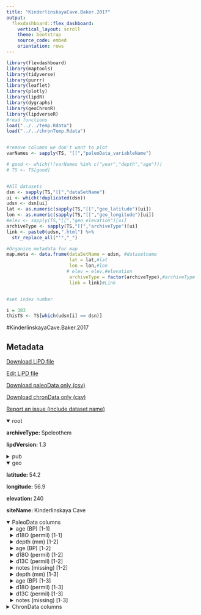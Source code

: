 ```yaml
---
title: "KinderlinskayaCave.Baker.2017"
output: 
  flexdashboard::flex_dashboard:
    vertical_layout: scroll
    theme: bootstrap
    source_code: embed
    orientation: rows
---
```


```r
library(flexdashboard)
library(maptools)
library(tidyverse)
library(purrr)
library(leaflet)
library(plotly)
library(lipdR)
library(dygraphs)
library(geoChronR)
library(lipdverseR)
#read functions
load("../../temp.Rdata")
load("../../chronTemp.Rdata")


#remove columns we don't want to plot
varNames <- sapply(TS, "[[","paleoData_variableName")

# good <- which(!(varNames %in% c("year","depth","age")))
# TS <- TS[good]


#All datasets
dsn <- sapply(TS,"[[","dataSetName")
ui <- which(!duplicated(dsn))
udsn <- dsn[ui]
lat <- as.numeric(sapply(TS,"[[","geo_latitude")[ui])
lon <- as.numeric(sapply(TS,"[[","geo_longitude")[ui])
#elev <- sapply(TS,"[[","geo_elevation")[ui]
archiveType <- sapply(TS,"[[","archiveType")[ui]
link <- paste0(udsn,".html") %>% 
  str_replace_all("'","_")

#Organize metadata for map
map.meta <- data.frame(dataSetName = udsn, #datasetname
                       lat = lat,#lat
                       lon = lon,#lon
                      # elev = elev,#elevation
                       archiveType = factor(archiveType),#archiveType
                       link = link)#Link


#set index number

i = 383
thisTS <- TS[which(udsn[i] == dsn)]
```
#KinderlinskayaCave.Baker.2017

Metadata {.sidebar}
-------------------------------------
[Download LiPD file](KinderlinskayaCave.Baker.2017.lpd)
            

[Edit LiPD file](http://lipd.net/playground?source=http://lipdverse.org/globalHolocene/0_25_5/KinderlinskayaCave.Baker.2017.lpd)
            

[Download paleoData only (csv)](KinderlinskayaCave.Baker.2017.csv)
            

[Download chronData only (csv)](KinderlinskayaCave.Baker.2017-chron.csv)
            

[Report an issue (include dataset name)](https://github.com/nickmckay/LiPDverse/issues)

<details open style="margin-left: 0px">
<summary>root</summary>
<p style="margin-left: 0px"><strong>archiveType: </strong>Speleothem
<p style="margin-left: 0px"><strong>lipdVersion: </strong>1.3
</details>
<details>
<summary>pub</summary>
<details style="margin-left: 10px">
<summary>pub1</summary>
<p style="margin-left: 10px"><strong>author: </strong>list(list(name = "Baker, Jonathan L."), list(name = "Lachniet, Matthew S."), list(name = "Chervyatsova, Olga"), list(name = "Asmerom, Yemane"), list(name = "Polyak, Victor J."))
<p style="margin-left: 10px"><strong>journal: </strong>Nature Geoscience
<p style="margin-left: 10px"><strong>volume: </strong>10
<p style="margin-left: 10px"><strong>pages: </strong>430-435
<p style="margin-left: 10px"><strong>title: </strong>Holocene warming in western continental Eurasia driven by glacial retreat and greenhouse forcing
</details>
<details style="margin-left: 10px">
<summary>pub2</summary>
<p style="margin-left: 10px"><strong>author: </strong>list(list(name = NA))
</details>
</details>
<details open style="margin-left: 0px">
<summary>geo</summary>
<p style="margin-left: 0px"><strong>latitude: </strong>54.2
<p style="margin-left: 0px"><strong>longitude: </strong>56.9
<p style="margin-left: 0px"><strong>elevation: </strong>240
<p style="margin-left: 0px"><strong>siteName: </strong>Kinderlinskaya Cave
</details>
<details open>
<summary>PaleoData columns</summary>
<details style="margin-left: 10px">
<summary>age (BP) [1-1]</summary>
<p style="margin-left: 10px"><strong>TSid: </strong>WEBe4f07140
<p style="margin-left: 10px"><strong>variableName: </strong>age
<p style="margin-left: 10px"><strong>units: </strong>BP
</details>
<details style="margin-left: 10px">
<summary>d18O (permil) [1-1]</summary>
<p style="margin-left: 10px"><strong>TSid: </strong>WEB6f612252
<p style="margin-left: 10px"><strong>variableName: </strong>d18O
<p style="margin-left: 10px"><strong>units: </strong>permil
<p style="margin-left: 10px"><strong>useInGlobalTemperatureAnalysis: </strong>TRUE
<details>
<summary>interpretation</summary>
<details style="margin-left: 20px">
<summary>1</summary>
<p style="margin-left: 20px"><strong>direction: </strong>positive
<p style="margin-left: 20px"><strong>scope: </strong>climate
<p style="margin-left: 20px"><strong>seasonality: </strong>winter
<p style="margin-left: 20px"><strong>variable: </strong>T
</details>
</details>
</details>
<details style="margin-left: 10px">
<summary>depth (mm) [1-2]</summary>
<p style="margin-left: 10px"><strong>TSid: </strong>WEB112fcdfc
<p style="margin-left: 10px"><strong>variableName: </strong>depth
<p style="margin-left: 10px"><strong>units: </strong>mm
</details>
<details style="margin-left: 10px">
<summary>age (BP) [1-2]</summary>
<p style="margin-left: 10px"><strong>TSid: </strong>WEBc9f7de7f
<p style="margin-left: 10px"><strong>variableName: </strong>age
<p style="margin-left: 10px"><strong>units: </strong>BP
</details>
<details style="margin-left: 10px">
<summary>d18O (permil) [1-2]</summary>
<p style="margin-left: 10px"><strong>TSid: </strong>WEB8bafc4b5
<p style="margin-left: 10px"><strong>variableName: </strong>d18O
<p style="margin-left: 10px"><strong>units: </strong>permil
<p style="margin-left: 10px"><strong>useInGlobalTemperatureAnalysis: </strong>FALSE
</details>
<details style="margin-left: 10px">
<summary>d13C (permil) [1-2]</summary>
<p style="margin-left: 10px"><strong>TSid: </strong>WEBa0c476c2
<p style="margin-left: 10px"><strong>variableName: </strong>d13C
<p style="margin-left: 10px"><strong>units: </strong>permil
<p style="margin-left: 10px"><strong>useInGlobalTemperatureAnalysis: </strong>FALSE
</details>
<details style="margin-left: 10px">
<summary>notes (missing) [1-2]</summary>
<p style="margin-left: 10px"><strong>TSid: </strong>WEB5338b0d0
<p style="margin-left: 10px"><strong>variableName: </strong>notes
<p style="margin-left: 10px"><strong>units: </strong>missing
<p style="margin-left: 10px"><strong>useInGlobalTemperatureAnalysis: </strong>FALSE
</details>
<details style="margin-left: 10px">
<summary>depth (mm) [1-3]</summary>
<p style="margin-left: 10px"><strong>TSid: </strong>WEBc5e9c59d
<p style="margin-left: 10px"><strong>variableName: </strong>depth
<p style="margin-left: 10px"><strong>units: </strong>mm
</details>
<details style="margin-left: 10px">
<summary>age (BP) [1-3]</summary>
<p style="margin-left: 10px"><strong>TSid: </strong>WEBe61281e0
<p style="margin-left: 10px"><strong>variableName: </strong>age
<p style="margin-left: 10px"><strong>units: </strong>BP
</details>
<details style="margin-left: 10px">
<summary>d18O (permil) [1-3]</summary>
<p style="margin-left: 10px"><strong>TSid: </strong>WEB0e6e07c5
<p style="margin-left: 10px"><strong>variableName: </strong>d18O
<p style="margin-left: 10px"><strong>units: </strong>permil
<p style="margin-left: 10px"><strong>useInGlobalTemperatureAnalysis: </strong>FALSE
</details>
<details style="margin-left: 10px">
<summary>d13C (permil) [1-3]</summary>
<p style="margin-left: 10px"><strong>TSid: </strong>WEBa98d68e2
<p style="margin-left: 10px"><strong>variableName: </strong>d13C
<p style="margin-left: 10px"><strong>units: </strong>permil
<p style="margin-left: 10px"><strong>useInGlobalTemperatureAnalysis: </strong>FALSE
</details>
<details style="margin-left: 10px">
<summary>notes (missing) [1-3]</summary>
<p style="margin-left: 10px"><strong>TSid: </strong>WEB367ac433
<p style="margin-left: 10px"><strong>variableName: </strong>notes
<p style="margin-left: 10px"><strong>units: </strong>missing
<p style="margin-left: 10px"><strong>useInGlobalTemperatureAnalysis: </strong>FALSE
</details>
<details>
<summary>ChronData columns</summary>
<details style="margin-left: 10px">
<summary>depth (mm)</summary>
<p style="margin-left: 10px"><strong>TSid: </strong>WEB05c1d91a
<p style="margin-left: 10px"><strong>variableName: </strong>depth
<p style="margin-left: 10px"><strong>units: </strong>mm
</details>
<details style="margin-left: 10px">
<summary>core (unitless)</summary>
<p style="margin-left: 10px"><strong>TSid: </strong>WEBd7d19c42
<p style="margin-left: 10px"><strong>variableName: </strong>core
<p style="margin-left: 10px"><strong>units: </strong>unitless
</details>
<details style="margin-left: 10px">
<summary>238U (ng/g)</summary>
<p style="margin-left: 10px"><strong>TSid: </strong>WEB5c4c9a71
<p style="margin-left: 10px"><strong>variableName: </strong>238U
<p style="margin-left: 10px"><strong>units: </strong>ng/g
</details>
<details style="margin-left: 10px">
<summary>238U_error (ng/g) (unitless)</summary>
<p style="margin-left: 10px"><strong>TSid: </strong>WEB46fa1e2c
<p style="margin-left: 10px"><strong>variableName: </strong>238U_error (ng/g)
<p style="margin-left: 10px"><strong>units: </strong>unitless
</details>
<details style="margin-left: 10px">
<summary>232Th (pg/g)</summary>
<p style="margin-left: 10px"><strong>TSid: </strong>WEB2a14544b
<p style="margin-left: 10px"><strong>variableName: </strong>232Th
<p style="margin-left: 10px"><strong>units: </strong>pg/g
</details>
<details style="margin-left: 10px">
<summary>232Th_error (unitless)</summary>
<p style="margin-left: 10px"><strong>TSid: </strong>WEB793cd461
<p style="margin-left: 10px"><strong>variableName: </strong>232Th_error
<p style="margin-left: 10px"><strong>units: </strong>unitless
</details>
<details style="margin-left: 10px">
<summary>230Th/232Th (ratio)</summary>
<p style="margin-left: 10px"><strong>TSid: </strong>WEB63b0027e
<p style="margin-left: 10px"><strong>variableName: </strong>230Th/232Th
<p style="margin-left: 10px"><strong>units: </strong>ratio
</details>
<details style="margin-left: 10px">
<summary>230Th/232Th_error (unitless)</summary>
<p style="margin-left: 10px"><strong>TSid: </strong>WEBb27d106f
<p style="margin-left: 10px"><strong>variableName: </strong>230Th/232Th_error
<p style="margin-left: 10px"><strong>units: </strong>unitless
</details>
<details style="margin-left: 10px">
<summary>230Th/238U (ratio)</summary>
<p style="margin-left: 10px"><strong>TSid: </strong>WEBd2be3b52
<p style="margin-left: 10px"><strong>variableName: </strong>230Th/238U
<p style="margin-left: 10px"><strong>units: </strong>ratio
</details>
<details style="margin-left: 10px">
<summary>230Th/238U_error (unitless)</summary>
<p style="margin-left: 10px"><strong>TSid: </strong>WEBd4c638d0
<p style="margin-left: 10px"><strong>variableName: </strong>230Th/238U_error
<p style="margin-left: 10px"><strong>units: </strong>unitless
</details>
<details style="margin-left: 10px">
<summary>d234U (unitless)</summary>
<p style="margin-left: 10px"><strong>TSid: </strong>WEBe9f58046
<p style="margin-left: 10px"><strong>variableName: </strong>d234U
<p style="margin-left: 10px"><strong>units: </strong>unitless
</details>
<details style="margin-left: 10px">
<summary>d234U_error (unitless)</summary>
<p style="margin-left: 10px"><strong>TSid: </strong>WEB0e03afff
<p style="margin-left: 10px"><strong>variableName: </strong>d234U_error
<p style="margin-left: 10px"><strong>units: </strong>unitless
</details>
<details style="margin-left: 10px">
<summary>initial_d234U (permil)</summary>
<p style="margin-left: 10px"><strong>TSid: </strong>WEB7bc71e9c
<p style="margin-left: 10px"><strong>variableName: </strong>initial_d234U
<p style="margin-left: 10px"><strong>units: </strong>permil
</details>
<details style="margin-left: 10px">
<summary>d234U_error (unitless)</summary>
<p style="margin-left: 10px"><strong>TSid: </strong>WEBf491d21b
<p style="margin-left: 10px"><strong>variableName: </strong>d234U_error
<p style="margin-left: 10px"><strong>units: </strong>unitless
</details>
<details style="margin-left: 10px">
<summary>uncorrected_age (yr bp)</summary>
<p style="margin-left: 10px"><strong>TSid: </strong>WEBbdc0072a
<p style="margin-left: 10px"><strong>variableName: </strong>uncorrected_age
<p style="margin-left: 10px"><strong>units: </strong>yr bp
</details>
<details style="margin-left: 10px">
<summary>uncorrected_age_error (yr)</summary>
<p style="margin-left: 10px"><strong>TSid: </strong>WEB02057d36
<p style="margin-left: 10px"><strong>variableName: </strong>uncorrected_age_error
<p style="margin-left: 10px"><strong>units: </strong>yr
</details>
<details style="margin-left: 10px">
<summary>Corrected_age (yr bp)</summary>
<p style="margin-left: 10px"><strong>TSid: </strong>WEB6de99713
<p style="margin-left: 10px"><strong>variableName: </strong>Corrected_age
<p style="margin-left: 10px"><strong>units: </strong>yr bp
<p style="margin-left: 10px"><strong>description: </strong>Corrected ages use an average crustal value for the initial 230Th/232Th atomic ratio = 4.4 <c2><b1> 2.2 ppm.
</details>
<details style="margin-left: 10px">
<summary>Corrected_age_error (yr)</summary>
<p style="margin-left: 10px"><strong>TSid: </strong>WEB428dd991
<p style="margin-left: 10px"><strong>variableName: </strong>Corrected_age_error
<p style="margin-left: 10px"><strong>units: </strong>yr
</details>

Row {.tabset .tabset-fade}
-----------------------------------------------------------------------

### Sitemap

```r
  map.meta.split <- split(map.meta, map.meta$archiveType)


factpal <- colorFactor("Paired",map.meta$archiveType)
buff <- 15
l <- leaflet() %>% 
  addTiles() %>% 
  fitBounds(map.meta$lon[i]-buff,map.meta$lat[i]-buff,map.meta$lon[i]+buff,map.meta$lat[i]+buff)
  

  
  
names(map.meta.split) %>%
  purrr::walk( function(df) {
    l <<- l %>%
      addMarkers(data=map.meta.split[[df]],
                 lng=~lon, lat=~lat,
                 label=~as.character(archiveType),
                 popup=~paste(str_c('Dataset: <a href="',link,'">',dataSetName,'</a>'),
                                 # str_c("Elevation: ",elev),
                                  str_c("Archive Type: ",archiveType),
                                  sep = "<br>"),
                 group = df,
                 clusterOptions = markerClusterOptions(removeOutsideVisibleBounds = F),
                 labelOptions = labelOptions(noHide = F,
                                             direction = 'auto'))
  })

l %>%
  addLayersControl(position = "bottomleft",
    overlayGroups = names(map.meta.split),
    options = layersControlOptions(collapsed = FALSE,
                                   opacity = 0.8)
  )
```

### Search the LiPDverse (Beta! doesn't work well yet)
```r
#Add google search bar
htmltools::includeHTML("../../googleSearchChunk.html")
```


Row {.tabset .tabset-fade}
-----------------------------------------------------------------------

### d18O (permil)
```r
plotCol(thisTS,ind = 2)
```

### d18O (permil)
```r
plotCol(thisTS,ind = 5)
```

### d13C (permil)
```r
plotCol(thisTS,ind = 6)
```

### notes (missing)
```r
plotCol(thisTS,ind = 7)
```

### d18O (permil)
```r
plotCol(thisTS,ind = 10)
```

### d13C (permil)
```r
plotCol(thisTS,ind = 11)
```

### notes (missing)
```r
plotCol(thisTS,ind = 12)
```

Row {.tabset .tabset-fade}
-----------------------------------------------------------------------

### depth (mm)
```r
plotCol(chronTS,ind = 2)
```

### core (unitless)
```r
plotCol(chronTS,ind = 1)
```

### 238U (ng/g)
```r
plotCol(chronTS,ind = 3)
```

### 238U_error (ng/g) (unitless)
```r
plotCol(chronTS,ind = 4)
```

### 232Th (pg/g)
```r
plotCol(chronTS,ind = 5)
```

### 232Th_error (unitless)
```r
plotCol(chronTS,ind = 6)
```

### 230Th/232Th (ratio)
```r
plotCol(chronTS,ind = 7)
```

### 230Th/232Th_error (unitless)
```r
plotCol(chronTS,ind = 8)
```

### 230Th/238U (ratio)
```r
plotCol(chronTS,ind = 9)
```

### 230Th/238U_error (unitless)
```r
plotCol(chronTS,ind = 10)
```

### d234U (unitless)
```r
plotCol(chronTS,ind = 11)
```

### d234U_error (unitless)
```r
plotCol(chronTS,ind = 12)
```

### initial_d234U (permil)
```r
plotCol(chronTS,ind = 13)
```

### d234U_error (unitless)
```r
plotCol(chronTS,ind = 14)
```

### uncorrected_age (yr bp)
```r
plotCol(chronTS,ind = 15)
```

### uncorrected_age_error (yr)
```r
plotCol(chronTS,ind = 16)
```

### Corrected_age (yr bp)
```r
plotCol(chronTS,ind = 17)
```

### Corrected_age_error (yr)
```r
plotCol(chronTS,ind = 18)
```
